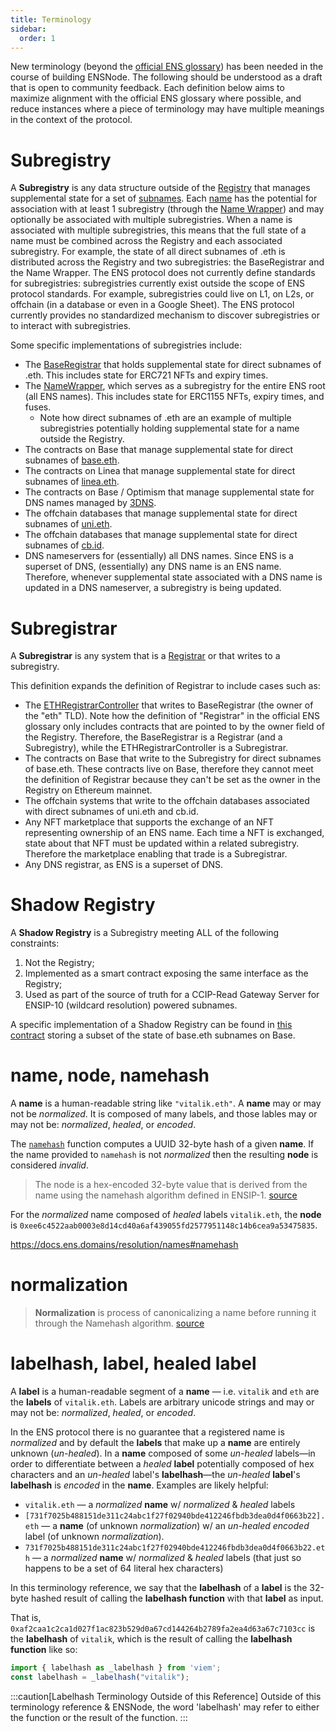 ```yaml
---
title: Terminology
sidebar:
  order: 1
---
```


New terminology (beyond the [official ENS glossary](https://docs.ens.domains/terminology)) has been needed in the course of building ENSNode. The following should be understood as a draft that is open to community feedback. Each definition below aims to maximize alignment with the official ENS glossary where possible, and reduce instances where a piece of terminology may have multiple meanings in the context of the protocol.

# Subregistry

A **Subregistry** is any data structure outside of the [Registry](https://docs.ens.domains/terminology#registry) that manages supplemental state for a set of [subnames](https://docs.ens.domains/terminology#subname-subdomain). Each [name](https://docs.ens.domains/terminology#name) has the potential for association with at least 1 subregistry (through the [Name Wrapper](https://docs.ens.domains/terminology#name-wrapper)) and may optionally be associated with multiple subregistries. When a name is associated with multiple subregistries, this means that the full state of a name must be combined across the Registry and each associated subregistry. For example, the state of all direct subnames of .eth is distributed across the Registry and two subregistries: the BaseRegistrar and the Name Wrapper. The ENS protocol does not currently define standards for subregistries: subregistries currently exist outside the scope of ENS protocol standards. For example, subregistries could live on L1, on L2s, or offchain (in a database or even in a Google Sheet). The ENS protocol currently provides no standardized mechanism to discover subregistries or to interact with subregistries.

Some specific implementations of subregistries include:

* The [BaseRegistrar](https://github.com/ensdomains/ens-contracts/blob/staging/contracts/ethregistrar/BaseRegistrarImplementation.sol) that holds supplemental state for direct subnames of .eth. This includes state for ERC721 NFTs and expiry times.
* The [NameWrapper](https://docs.ens.domains/terminology#name-wrapper), which serves as a subregistry for the entire ENS root (all ENS names).  This includes state for ERC1155 NFTs, expiry times, and fuses.
  * Note how direct subnames of .eth are an example of multiple subregistries potentially holding supplemental state for a name outside the Registry.
* The contracts on Base that manage supplemental state for direct subnames of [base.eth](https://www.base.org/names).
* The contracts on Linea that manage supplemental state for direct subnames of [linea.eth](https://names.linea.build/).
* The contracts on Base / Optimism that manage supplemental state for DNS names managed by [3DNS](https://3dns.box/).
* The offchain databases that manage supplemental state for direct subnames of [uni.eth](https://blog.uniswap.org/introducing-uni-eth-your-unique-web3-username).
* The offchain databases that manage supplemental state for direct subnames of [cb.id](https://help.coinbase.com/en/wallet/managing-account/coinbase-ens-support).
* DNS nameservers for (essentially) all DNS names. Since ENS is a superset of DNS, (essentially) any DNS name is an ENS name. Therefore, whenever supplemental state associated with a DNS name is updated in a DNS nameserver, a subregistry is being updated.

# Subregistrar

A **Subregistrar** is any system that is a [Registrar](https://docs.ens.domains/terminology#registrar) or that writes to a subregistry.

This definition expands the definition of Registrar to include cases such as:

* The [ETHRegistrarController](https://github.com/ensdomains/ens-contracts/blob/staging/contracts/ethregistrar/ETHRegistrarController.sol) that writes to BaseRegistrar (the owner of the "eth" TLD). Note how the definition of "Registrar" in the official ENS glossary only includes contracts that are pointed to by the owner field of the Registry. Therefore, the BaseRegistrar is a Registrar (and a Subregistry), while the ETHRegistrarController is a Subregistrar.
* The contracts on Base that write to the Subregistry for direct subnames of base.eth. These contracts live on Base, therefore they cannot meet the definition of Registrar because they can't be set as the owner in the Registry on Ethereum mainnet.
* The offchain systems that write to the offchain databases associated with direct subnames of uni.eth and cb.id.
* Any NFT marketplace that supports the exchange of an NFT representing ownership of an ENS name. Each time a NFT is exchanged, state about that NFT must be updated within a related subregistry. Therefore the marketplace enabling that trade is a Subregistrar.
* Any DNS registrar, as ENS is a superset of DNS.

# Shadow Registry

A **Shadow Registry** is a Subregistry meeting ALL of the following constraints:
1. Not the Registry;
2. Implemented as a smart contract exposing the same interface as the Registry;
3. Used as part of the source of truth for a CCIP-Read Gateway Server for ENSIP-10 (wildcard resolution) powered subnames.

A specific implementation of a Shadow Registry can be found in [this contract](https://github.com/base-org/basenames/blob/v1.0.4/src/L2/Registry.sol) storing a subset of the state of base.eth subnames on Base.

# name, node, namehash

A **name** is a human-readable string like `"vitalik.eth"`. A **name** may or may not be _normalized_. It is composed of many labels, and those lables may or may not be: _normalized_, _healed_, or _encoded_.

The [`namehash`](https://docs.ens.domains/resolution/names#namehash) function computes a UUID 32-byte hash of a given **name**. If the name provided to `namehash` is not _normalized_ then the resulting **node** is considered _invalid_.

> The node is a hex-encoded 32-byte value that is derived from the name using the namehash algorithm defined in ENSIP-1. [source](https://docs.ens.domains/resolution/names#namehash)

For the _normalized_ name composed of _healed_ labels `vitalik.eth`, the **node** is `0xee6c4522aab0003e8d14cd40a6af439055fd2577951148c14b6cea9a53475835`.

https://docs.ens.domains/resolution/names#namehash

# normalization

> **Normalization** is process of canonicalizing a name before running it through the Namehash algorithm. [source](https://docs.ens.domains/resolution/names#normalize)

# labelhash, label, healed label

A **label** is a human-readable segment of a **name** — i.e. `vitalik` and `eth` are the **labels** of `vitalik.eth`. Labels are arbitrary unicode strings and may or may not be: _normalized_, _healed_, or _encoded_.

In the ENS protocol there is no guarantee that a registered name is _normalized_ and by default the **labels** that make up a **name** are entirely unknown (_un-healed_). In a **name** composed of some _un-healed_ labels—in order to differentiate between a _healed_ **label** potentially composed of hex characters and an _un-healed_ label's **labelhash**—the _un-healed_ **label**'s **labelhash** is _encoded_ in the **name**. Examples are likely helpful:

- `vitalik.eth` — a _normalized_ **name** w/ _normalized_ & _healed_ labels
- `[731f7025b488151de311c24abc1f27f02940bde412246fbdb3dea0d4f0663b22].eth` — a **name** (of unknown _normalization_) w/ an _un-healed_ _encoded_ label (of unknown _normalization_).
- `731f7025b488151de311c24abc1f27f02940bde412246fbdb3dea0d4f0663b22.eth` — a _normalized_ **name** w/ _normalized_ & _healed_ labels (that just so happens to be a set of 64 literal hex characters)

In this terminology reference, we say that the **labelhash** of a **label** is the 32-byte hashed result of calling the **labelhash function** with that **label** as input.

That is, `0xaf2caa1c2ca1d027f1ac823b529d0a67cd144264b2789fa2ea4d63a67c7103cc` is the **labelhash** of `vitalik`, which is the result of calling the **labelhash function** like so:

```ts
import { labelhash as _labelhash } from 'viem';
const labelhash = _labelhash("vitalik");
```

:::caution[Labelhash Terminology Outside of this Reference]
Outside of this terminology reference & ENSNode, the word 'labelhash' may refer to either the function or the result of the function.
:::
